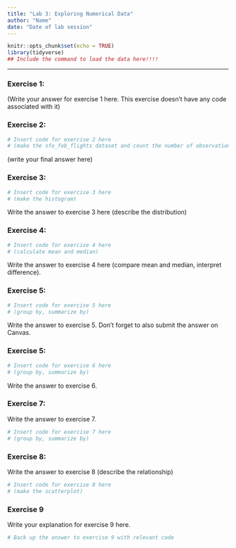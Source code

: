 ```yaml
---
title: "Lab 3: Exploring Numerical Data"
author: "Name"
date: "Date of lab session"
---
```


```r
knitr::opts_chunk$set(echo = TRUE)
library(tidyverse)
## Include the command to load the data here!!!!
```

* * *

### Exercise 1: 

(Write your answer for exercise 1 here. This exercise doesn't have any code associated with it) 

### Exercise 2: 

```r
# Insert code for exercise 2 here 
# (make the sfo_feb_flights dataset and count the number of observations)
```

(write your final answer here)

### Exercise 3: 


```r
# Insert code for exercise 3 here 
# (make the histogram) 
```

Write the answer to exercise 3 here (describe the distribution)

### Exercise 4: 

```r
# Insert code for exercise 4 here 
# (calculate mean and median)
```

Write the answer to exercise 4 here (compare mean and median, interpret difference). 


### Exercise 5:

```r
# Insert code for exercise 5 here 
# (group by, summarize by)
```

Write the answer to exercise 5. Don't forget to also submit the answer on Canvas.


### Exercise 5:


```r
# Insert code for exercise 6 here 
# (group by, summarize by)
```

Write the answer to exercise 6. 

### Exercise 7:

Write the answer to exercise 7.

```r
# Insert code for exercise 7 here 
# (group by, summarize by)
```


### Exercise 8:

Write the answer to exercise 8 (describe the relationship)

```r
# Insert code for exercise 8 here 
# (make the scatterplot)
```


### Exercise 9

Write your explanation for exercise 9 here. 

```r
# Back up the answer to exercise 9 with relevant code
```





